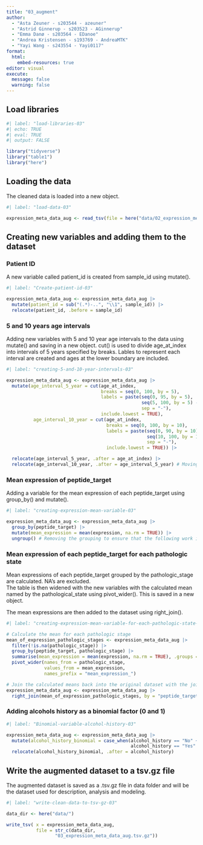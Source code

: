 ```yaml
---
title: "03_augment"
author: 
  - "Asta Zeuner - s203544 - azeuner"
  - "Astrid Ginnerup - s203523 - AGinnerup"
  - "Emma Danø - s203564 - EDanoe"
  - "Andrea Kristensen - s193769 - AndreaMTK"
  - "Yayi Wang - s243554 - Yayi0117"
format: 
  html: 
    embed-resources: true
editor: visual
execute: 
  message: false
  warning: false
---
```


## Load libraries

```r
#| label: "load-libraries-03" 
#| echo: TRUE
#| eval: TRUE 
#| output: FALSE  

library("tidyverse")
library("table1")
library("here")
```

## Loading the data

The cleaned data is loaded into a new object.

```r
#| label: "load-data-03" 

expression_meta_data_aug <- read_tsv(file = here("data/02_expression_meta_data_clean.tsv.gz"))

```

## Creating new variables and adding them to the dataset

### Patient ID

A new variable called patient_id is created from sample_id using mutate().

```r
#| label: "Create-patient-id-03"

expression_meta_data_aug <- expression_meta_data_aug |> 
  mutate(patient_id = sub("(.*)-..", "\\1", sample_id)) |> 
  relocate(patient_id, .before = sample_id)

```

### 5 and 10 years age intervals

Adding new variables with 5 and 10 year age intervals to the data using mutate() and saving in a new object. cut() is used to divide age_at_index into intervals of 5 years specified by breaks. Lables to represent each interval are created and ages at the lower boundary are included.

```r
#| label: "creating-5-and-10-year-intervals-03"

expression_meta_data_aug <- expression_meta_data_aug |> 
  mutate(age_interval_5_year = cut(age_at_index,
                                   breaks = seq(0, 100, by = 5),
                                   labels = paste(seq(0, 95, by = 5),
                                                  seq(5, 100, by = 5) - 1,
                                                  sep = "-"), 
                                   include.lowest = TRUE), 
          age_interval_10_year = cut(age_at_index,
                                     breaks = seq(0, 100, by = 10),
                                     labels = paste(seq(0, 90, by = 10),
                                                    seq(10, 100, by = 10) - 1,
                                                    sep = "-"), 
                                     include.lowest = TRUE)) |> 

  relocate(age_interval_5_year, .after = age_at_index) |> 
  relocate(age_interval_10_year, .after = age_interval_5_year) # Moving the age_interval columns to after age_at_index

```

### Mean expression of peptide_target

Adding a variable for the mean expression of each peptide_target using group_by() and mutate().

```r
#| label: "creating-expression-mean-variable-03"

expression_meta_data_aug <- expression_meta_data_aug |> 
  group_by(peptide_target) |> 
  mutate(mean_expression = mean(expression, na.rm = TRUE)) |> 
  ungroup() # Removing the grouping to ensure that the following work is not messed up
```

### Mean expression of each peptide_target for each pathologic state

Mean expressions of each peptide_target grouped by the pathologic_stage are calculated. NA's are excluded.\
The table is then widened with the new variables with the calculated mean named by the pathological_state using pivot_wider(). This is saved in a new object.

The mean expressions are then added to the dataset using right_join().

```r
#| label: "creating-expression-mean-variable-for-each-pathologic-state-03"

# Calculate the mean for each pathologic stage
mean_of_expression_pathologic_stages <- expression_meta_data_aug |> 
  filter(!is.na(pathologic_stage)) |>  
  group_by(peptide_target, pathologic_stage) |> 
  summarise(mean_expression = mean(expression, na.rm = TRUE), .groups = "drop") |> 
  pivot_wider(names_from = pathologic_stage,
              values_from = mean_expression,
              names_prefix = "mean_expression_")

# Join the calculated means back into the original dataset with the join function
expression_meta_data_aug <- expression_meta_data_aug |> 
  right_join(mean_of_expression_pathologic_stages, by = "peptide_target")
```

### Adding alcohols history as a binomial factor (0 and 1)

```r
#| label: "Binomial-variable-alcohol-history-03"

expression_meta_data_aug <- expression_meta_data_aug |> 
  mutate(alcohol_history_binomial = case_when(alcohol_history == "No" ~ 0,
                                              alcohol_history == "Yes" ~ 1)) |> 
  relocate(alcohol_history_binomial, .after = alcohol_history)


```

## Write the augmented dataset to a tsv.gz file

The augmented dataset is saved as a .tsv.gz file in data folder and will be the dataset used for description, analysis and modeling.

```r
#| label: "write-clean-data-to-tsv-gz-03"

data_dir <- here("data/")

write_tsv( x = expression_meta_data_aug,
           file = str_c(data_dir, 
                  "03_expression_meta_data_aug.tsv.gz"))

```
